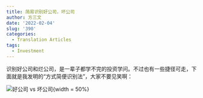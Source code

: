 ```yaml
---
title: 简易识别好公司，坏公司
author: 方三文
date: '2022-02-04'
slug: '390'
categories:
  - Translation Articles
tags:
  - Investment
---
```


识别好公司和烂公司，是一辈子都学不完的投资学问。不过也有一些捷径可走，下面就是我发明的“方式简便识别法”，大家不要见笑啊：

![好公司 vs 坏公司](1.jpg){width = 50%}